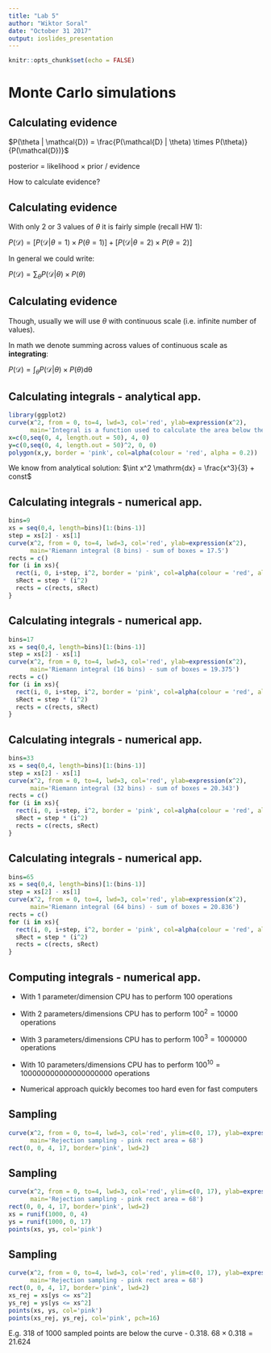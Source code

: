```yaml
---
title: "Lab 5"
author: "Wiktor Soral"
date: "October 31 2017"
output: ioslides_presentation
---
```


```r
knitr::opts_chunk$set(echo = FALSE)
```

# Monte Carlo simulations

## Calculating evidence {.flexbox .vcenter}

$P(\theta | \mathcal{D}) = \frac{P(\mathcal{D} | \theta) \times P(\theta)}{P(\mathcal{D})}$

posterior = likelihood $\times$ prior / evidence

How to calculate evidence?

## Calculating evidence {.flexbox .vcenter}

With only 2 or 3 values of $\theta$ it is fairly simple (recall HW 1):

$P(\mathcal{D}) = [P(\mathcal{D} | \theta = 1) \times P(\theta = 1)] + [P(\mathcal{D} | \theta = 2) \times P(\theta = 2)]$

In general we could write:

$P(\mathcal{D}) = \sum_{\theta} P(\mathcal{D} | \theta) \times P(\theta)$

## Calculating evidence {.flexbox .vcenter}

Though, usually we will use $\theta$ with continuous scale (i.e. infinite number of values).

In math we denote summing across values of continuous scale as **integrating**:

$P(\mathcal{D}) = \int_{\theta} P(\mathcal{D} | \theta) \times P(\theta) \mathrm{d\theta}$

## Calculating integrals - analytical app.

```r
library(ggplot2)
curve(x^2, from = 0, to=4, lwd=3, col='red', ylab=expression(x^2),
      main='Integral is a function used to calculate the area below the curve')
x=c(0,seq(0, 4, length.out = 50), 4, 0)
y=c(0,seq(0, 4, length.out = 50)^2, 0, 0)
polygon(x,y, border = 'pink', col=alpha(colour = 'red', alpha = 0.2))
```

We know from analytical solution: $\int x^2 \mathrm{dx} = \frac{x^3}{3} + const$

## Calculating integrals - numerical app.

```r
bins=9
xs = seq(0,4, length=bins)[1:(bins-1)]
step = xs[2] - xs[1]
curve(x^2, from = 0, to=4, lwd=3, col='red', ylab=expression(x^2),
      main='Riemann integral (8 bins) - sum of boxes = 17.5')
rects = c()
for (i in xs){
  rect(i, 0, i+step, i^2, border = 'pink', col=alpha(colour = 'red', alpha = 0.2))
  sRect = step * (i^2)
  rects = c(rects, sRect)
}
```

## Calculating integrals - numerical app.

```r
bins=17
xs = seq(0,4, length=bins)[1:(bins-1)]
step = xs[2] - xs[1]
curve(x^2, from = 0, to=4, lwd=3, col='red', ylab=expression(x^2),
      main='Riemann integral (16 bins) - sum of boxes = 19.375')
rects = c()
for (i in xs){
  rect(i, 0, i+step, i^2, border = 'pink', col=alpha(colour = 'red', alpha = 0.2))
  sRect = step * (i^2)
  rects = c(rects, sRect)
}
```

## Calculating integrals - numerical app.

```r
bins=33
xs = seq(0,4, length=bins)[1:(bins-1)]
step = xs[2] - xs[1]
curve(x^2, from = 0, to=4, lwd=3, col='red', ylab=expression(x^2),
      main='Riemann integral (32 bins) - sum of boxes = 20.343')
rects = c()
for (i in xs){
  rect(i, 0, i+step, i^2, border = 'pink', col=alpha(colour = 'red', alpha = 0.2))
  sRect = step * (i^2)
  rects = c(rects, sRect)
}
```

## Calculating integrals - numerical app.

```r
bins=65
xs = seq(0,4, length=bins)[1:(bins-1)]
step = xs[2] - xs[1]
curve(x^2, from = 0, to=4, lwd=3, col='red', ylab=expression(x^2),
      main='Riemann integral (64 bins) - sum of boxes = 20.836')
rects = c()
for (i in xs){
  rect(i, 0, i+step, i^2, border = 'pink', col=alpha(colour = 'red', alpha = 0.2))
  sRect = step * (i^2)
  rects = c(rects, sRect)
}
```

## Computing integrals - numerical app.

- With 1 parameter/dimension CPU has to perform $100$ operations
- With 2 parameters/dimensions CPU has to perform $100^2 = 10000$ operations
- With 3 parameters/dimensions CPU has to perform $100^3 = 1000000$ operations

- With 10 parameters/dimensions CPU has to perform $100^{10} = 100000000000000000000$ operations

- Numerical approach quickly becomes too hard even for fast computers

## Sampling

```r
curve(x^2, from = 0, to=4, lwd=3, col='red', ylim=c(0, 17), ylab=expression(x^2),
      main='Rejection sampling - pink rect area = 68')
rect(0, 0, 4, 17, border='pink', lwd=2)
```

## Sampling

```r
curve(x^2, from = 0, to=4, lwd=3, col='red', ylim=c(0, 17), ylab=expression(x^2),
      main='Rejection sampling - pink rect area = 68')
rect(0, 0, 4, 17, border='pink', lwd=2)
xs = runif(1000, 0, 4)
ys = runif(1000, 0, 17)
points(xs, ys, col='pink')
```

## Sampling

```r
curve(x^2, from = 0, to=4, lwd=3, col='red', ylim=c(0, 17), ylab=expression(x^2),
      main='Rejection sampling - pink rect area = 68')
rect(0, 0, 4, 17, border='pink', lwd=2)
xs_rej = xs[ys <= xs^2]
ys_rej = ys[ys <= xs^2]
points(xs, ys, col='pink')
points(xs_rej, ys_rej, col='pink', pch=16)
```

E.g. 318 of 1000 sampled points are below the curve - 0.318. $68 \times 0.318 = 21.624$